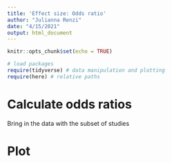 ```yaml
---
title: 'Effect size: Odds ratio'
author: "Julianna Renzi"
date: "4/15/2021"
output: html_document
---
```


```r
knitr::opts_chunk$set(echo = TRUE)

# load packages
require(tidyverse) # data manipulation and plotting
require(here) # relative paths
```

# Calculate odds ratios

Bring in the data with the subset of studies 

# Plot